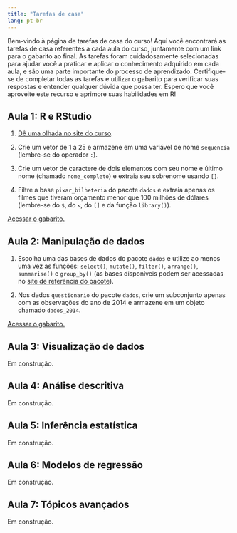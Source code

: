```yaml
---
title: "Tarefas de casa"
lang: pt-br
---
```


Bem-vindo à página de tarefas de casa do curso! Aqui você
encontrará as tarefas de casa referentes a cada aula do curso,
juntamente com um link para o gabarito ao final.
As tarefas foram cuidadosamente selecionadas para ajudar você
a praticar e aplicar o conhecimento adquirido em cada aula,
e são uma parte importante do processo de aprendizado.
Certifique-se de completar todas as tarefas e utilizar o
gabarito para verificar suas respostas e entender qualquer
dúvida que possa ter.
Espero que você aproveite este recurso e
aprimore suas habilidades em R!

## Aula 1: R e RStudio

1. [Dê uma olhada no site do curso](https://brunomontezano.github.io/r-workshop/).

2. Crie um vetor de 1 a 25 e armazene em uma variável de nome
`sequencia` (lembre-se do operador `:`).
  
3. Crie um vetor de caractere de dois elementos com seu nome
e último nome (chamado `nome_completo`) e extraia seu
sobrenome usando `[]`.

4. Filtre a base `pixar_bilheteria` do pacote `dados` 
e extraia apenas os filmes que tiveram orçamento menor que
100 milhões de dólares (lembre-se do `$`, do `<`, do `[]`
e da função `library()`).

[Acessar o gabarito.](gabaritos/1_r_e_rstudio/gabarito.html)
  
## Aula 2: Manipulação de dados

1. Escolha uma das bases de dados do pacote `dados` e utilize
ao menos uma vez as funções: `select()`, `mutate()`,
`filter()`, `arrange()`, `summarise()` e `group_by()` (as bases disponíveis podem ser acessadas no [site de referência do pacote](https://cienciadedatos.github.io/dados/reference/index.html)).
  
2. Nos dados `questionario` do pacote `dados`, crie um
subconjunto apenas com as observações do ano de 2014 e
armazene em um objeto chamado `dados_2014`.

[Acessar o gabarito.](gabaritos/2_manipulacao/gabarito.html)
  
## Aula 3: Visualização de dados
  
Em construção.  

## Aula 4: Análise descritiva

Em construção.
  
## Aula 5: Inferência estatística
  
Em construção.
  
## Aula 6: Modelos de regressão
  
Em construção.
  
## Aula 7: Tópicos avançados
  
Em construção.